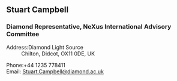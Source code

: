==Stuart Campbell==
===Diamond Representative, NeXus International Advisory Committee===
;Address:Diamond Light Source
:Chilton, Didcot, OX11 0DE, UK

;Phone:+44 1235 778411
;Email: [mailto:Stuart.Campbell@diamond.ac.uk Stuart.Campbell@diamond.ac.uk]